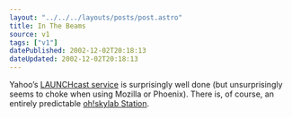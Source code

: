 ```yaml
---
layout: "../../../layouts/posts/post.astro"
title: In The Beams
source: v1
tags: ["v1"]
datePublished: 2002-12-02T20:18:13
dateUpdated: 2002-12-02T20:18:13
---
```


Yahoo&#8217;s [LAUNCHcast service][1] is surprisingly well done (but unsurprisingly seems to choke when using Mozilla or Phoenix). There is, of course, an entirely predictable [oh!skylab Station][2].

[1]: http://launch.yahoo.com/ "Yahoo: LAUNCHcast"
[2]: http://launch.yahoo.com/launchcast/play/?clientStationID=0&p=0&m=0&d=1223491278 "LAUNCHcast: ohskylab's Station (Featuring Juan Atkins, The Breeders, Tortoise, Stereolab, The Pixies, Portishead, DJ Shadow, Beastie Boys, Future Sound Of London, Squarepusher)"
